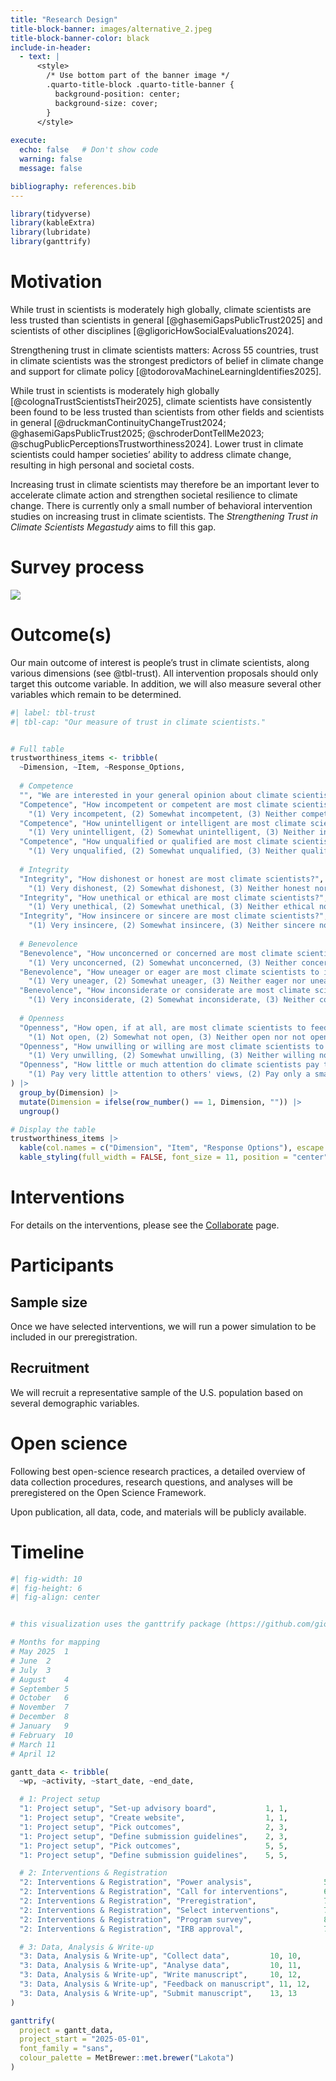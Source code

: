 ```yaml
---
title: "Research Design"
title-block-banner: images/alternative_2.jpeg
title-block-banner-color: black
include-in-header:
  - text: |
      <style>
        /* Use bottom part of the banner image */
        .quarto-title-block .quarto-title-banner {
          background-position: center;
          background-size: cover;
        }
      </style>
      
execute:
  echo: false   # Don't show code
  warning: false
  message: false

bibliography: references.bib
---
```


```r
library(tidyverse)
library(kableExtra)
library(lubridate)
library(ganttrify)
```

# Motivation

While trust in scientists is moderately high globally, climate scientists are less trusted than scientists in general [@ghasemiGapsPublicTrust2025] and scientists of other disciplines [@gligoricHowSocialEvaluations2024].

Strengthening trust in climate scientists matters: Across 55 countries, trust in climate scientists was the strongest predictors of belief in climate change and support for climate policy [@todorovaMachineLearningIdentifies2025].

While trust in scientists is moderately high globally [@colognaTrustScientistsTheir2025], climate scientists have consistently been found to be less trusted than scientists from other fields and scientists in general [@druckmanContinuityChangeTrust2024; @ghasemiGapsPublicTrust2025; @schroderDontTellMe2023; @schugPublicPerceptionsTrustworthiness2024]. Lower trust in climate scientists could hamper societies’ ability to address climate change, resulting in high personal and societal costs.

Increasing trust in climate scientists may therefore be an important lever to accelerate climate action and strengthen societal resilience to climate change. There is currently only a small number of behavioral intervention studies on increasing trust in climate scientists. The *Strengthening Trust in Climate Scientists Megastudy* aims to fill this gap.

# Survey process

![](images/survey_process.png)

# Outcome(s)

Our main outcome of interest is people's trust in climate scientists, along various dimensions (see @tbl-trust). All intervention proposals should only target this outcome variable. In addition, we will also measure several other variables which remain to be determined. 

```r
#| label: tbl-trust
#| tbl-cap: "Our measure of trust in climate scientists."


# Full table
trustworthiness_items <- tribble(
  ~Dimension, ~Item, ~Response_Options,
  
  # Competence
  "", "We are interested in your general opinion about climate scientists. In answering the following questions, think about climate scientists specifically in the context of their work/research.", "",
  "Competence", "How incompetent or competent are most climate scientists?", 
    "(1) Very incompetent, (2) Somewhat incompetent, (3) Neither competent nor incompetent, (4) Somewhat competent, (5) Very competent",
  "Competence", "How unintelligent or intelligent are most climate scientists?", 
    "(1) Very unintelligent, (2) Somewhat unintelligent, (3) Neither intelligent nor unintelligent, (4) Somewhat intelligent, (5) Very intelligent",
  "Competence", "How unqualified or qualified are most climate scientists?", 
    "(1) Very unqualified, (2) Somewhat unqualified, (3) Neither qualified nor unqualified, (4) Somewhat qualified, (5) Very qualified",
  
  # Integrity
  "Integrity", "How dishonest or honest are most climate scientists?", 
    "(1) Very dishonest, (2) Somewhat dishonest, (3) Neither honest nor dishonest, (4) Somewhat honest, (5) Very honest",
  "Integrity", "How unethical or ethical are most climate scientists?", 
    "(1) Very unethical, (2) Somewhat unethical, (3) Neither ethical nor unethical, (4) Somewhat ethical, (5) Very ethical",
  "Integrity", "How insincere or sincere are most climate scientists?", 
    "(1) Very insincere, (2) Somewhat insincere, (3) Neither sincere nor insincere, (4) Somewhat sincere, (5) Very sincere",
  
  # Benevolence
  "Benevolence", "How unconcerned or concerned are most climate scientists about people’s wellbeing?", 
    "(1) Very unconcerned, (2) Somewhat unconcerned, (3) Neither concerned nor unconcerned, (4) Somewhat concerned, (5) Very concerned",
  "Benevolence", "How uneager or eager are most climate scientists to improve others’ lives?", 
    "(1) Very uneager, (2) Somewhat uneager, (3) Neither eager nor uneager, (4) Somewhat eager, (5) Very eager",
  "Benevolence", "How inconsiderate or considerate are most climate scientists of others’ interests?", 
    "(1) Very inconsiderate, (2) Somewhat inconsiderate, (3) Neither considerate nor inconsiderate, (4) Somewhat considerate, (5) Very considerate",
  
  # Openness
  "Openness", "How open, if at all, are most climate scientists to feedback?", 
    "(1) Not open, (2) Somewhat not open, (3) Neither open nor not open, (4) Somewhat open, (5) Very open",
  "Openness", "How unwilling or willing are most climate scientists to be transparent?", 
    "(1) Very unwilling, (2) Somewhat unwilling, (3) Neither willing nor unwilling, (4) Somewhat willing, (5) Very willing",
  "Openness", "How little or much attention do climate scientists pay to others' views?", 
    "(1) Pay very little attention to others' views, (2) Pay only a small amount of attention to others' views, (3) Pay a moderate amount of attention to others' views, (4) Pay a lot of attention to others' views, (5) Pay a great deal of attention to others' views"
) |>
  group_by(Dimension) |>
  mutate(Dimension = ifelse(row_number() == 1, Dimension, "")) |>
  ungroup()

# Display the table
trustworthiness_items |>
  kable(col.names = c("Dimension", "Item", "Response Options"), escape = TRUE, longtable = TRUE) |>
  kable_styling(full_width = FALSE, font_size = 11, position = "center") 
```

# Interventions

For details on the interventions, please see the [Collaborate](call_for_collaborations.qmd) page.

# Participants

## Sample size

Once we have selected interventions, we will run a power simulation to be included in our preregistration.

## Recruitment

We will recruit a representative sample of the U.S. population based on several demographic variables.

# Open science

Following best open-science research practices, a detailed overview of data collection procedures, research questions, and analyses will be preregistered on the Open Science Framework.

Upon publication, all data, code, and materials will be publicly available.

# Timeline

```r
#| fig-width: 10
#| fig-height: 6
#| fig-align: center


# this visualization uses the ganttrify package (https://github.com/giocomai/ganttrify/)

# Months for mapping
# May 2025	1
# June	2
# July	3
# August	4
# September	5
# October	6
# November	7
# December	8
# January	9
# February	10
# March	11
# April	12

gantt_data <- tribble(
  ~wp, ~activity, ~start_date, ~end_date,

  # 1: Project setup
  "1: Project setup", "Set-up advisory board",           1, 1,
  "1: Project setup", "Create website",                  1, 1,
  "1: Project setup", "Pick outcomes",                   2, 3,
  "1: Project setup", "Define submission guidelines",    2, 3,
  "1: Project setup", "Pick outcomes",                   5, 5,
  "1: Project setup", "Define submission guidelines",    5, 5,

  # 2: Interventions & Registration
  "2: Interventions & Registration", "Power analysis",                5, 5,
  "2: Interventions & Registration", "Call for interventions",        6, 7,
  "2: Interventions & Registration", "Preregistration",               7, 8,
  "2: Interventions & Registration", "Select interventions",          7, 8,
  "2: Interventions & Registration", "Program survey",                8, 9,
  "2: Interventions & Registration", "IRB approval",                  7, 9,

  # 3: Data, Analysis & Write-up
  "3: Data, Analysis & Write-up", "Collect data",         10, 10,
  "3: Data, Analysis & Write-up", "Analyse data",         10, 11,
  "3: Data, Analysis & Write-up", "Write manuscript",     10, 12,
  "3: Data, Analysis & Write-up", "Feedback on manuscript", 11, 12,
  "3: Data, Analysis & Write-up", "Submit manuscript",    13, 13
)

ganttrify(
  project = gantt_data,
  project_start = "2025-05-01",
  font_family = "sans",
  colour_palette = MetBrewer::met.brewer("Lakota")
) 
```
